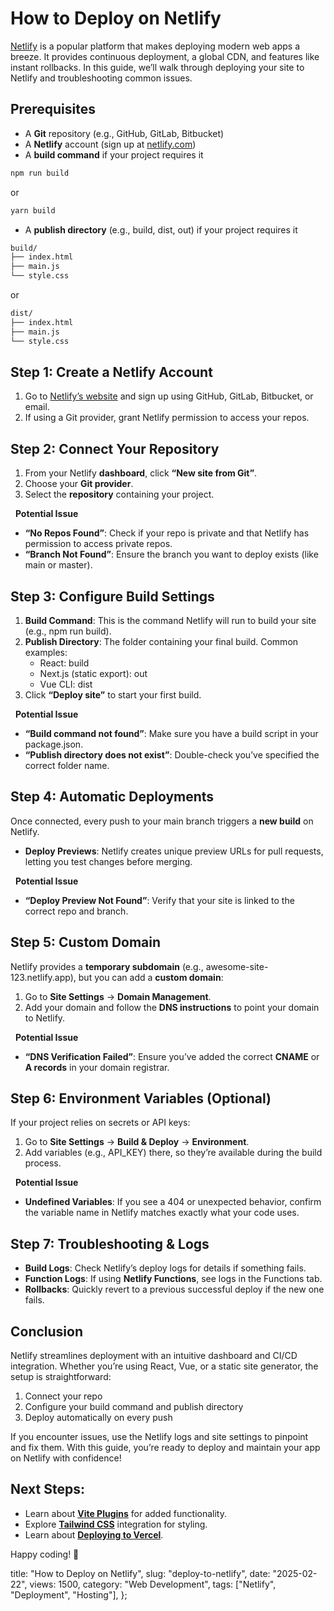 # How to Deploy on Netlify

[Netlify](https://www.netlify.com/) is a popular platform that makes deploying modern web apps a breeze. It provides continuous deployment, a global CDN, and features like instant rollbacks. In this guide, we’ll walk through deploying your site to Netlify and troubleshooting common issues.

## Prerequisites

- A **Git** repository (e.g., GitHub, GitLab, Bitbucket)
- A **Netlify** account (sign up at [netlify.com](https://www.netlify.com/))
- A **build command** if your project requires it

```sh
npm run build
```

or

```sh
yarn build
```

- A **publish directory** (e.g., <ILH>build</ILH>, <ILH>dist</ILH>, <ILH>out</ILH>) if your project requires it

```sh
build/
├── index.html
├── main.js
└── style.css
```

or

```sh
dist/
├── index.html
├── main.js
└── style.css
```

## Step 1: Create a Netlify Account

1. Go to [Netlify’s website](https://www.netlify.com/) and sign up using GitHub, GitLab, Bitbucket, or email.
2. If using a Git provider, grant Netlify permission to access your repos.

## Step 2: Connect Your Repository

1. From your Netlify **dashboard**, click **“New site from Git”**.
2. Choose your **Git provider**.
3. Select the **repository** containing your project.

&nbsp;
**Potential Issue**

- **“No Repos Found”**: Check if your repo is private and that Netlify has permission to access private repos.
- **“Branch Not Found”**: Ensure the branch you want to deploy exists (like <ILH>main</ILH> or <ILH>master</ILH>).

## Step 3: Configure Build Settings

1. **Build Command**: This is the command Netlify will run to build your site (e.g., <ILH>npm run build</ILH>).
2. **Publish Directory**: The folder containing your final build. Common examples:
   - React: <ILH>build</ILH>
   - Next.js (static export): <ILH>out</ILH>
   - Vue CLI: <ILH>dist</ILH>
3. Click **“Deploy site”** to start your first build.

&nbsp;
**Potential Issue**

- **“Build command not found”**: Make sure you have a <ILH>build</ILH> script in your <ILH>package.json</ILH>.
- **“Publish directory does not exist”**: Double-check you’ve specified the correct folder name.

## Step 4: Automatic Deployments

Once connected, every push to your main branch triggers a **new build** on Netlify.

- **Deploy Previews**: Netlify creates unique preview URLs for pull requests, letting you test changes before merging.

&nbsp;
**Potential Issue**

- **“Deploy Preview Not Found”**: Verify that your site is linked to the correct repo and branch.

## Step 5: Custom Domain

Netlify provides a **temporary subdomain** (e.g., <ILH>awesome-site-123.netlify.app</ILH>), but you can add a **custom domain**:

1. Go to **Site Settings** → **Domain Management**.
2. Add your domain and follow the **DNS instructions** to point your domain to Netlify.

&nbsp;
**Potential Issue**

- **“DNS Verification Failed”**: Ensure you’ve added the correct **CNAME** or **A records** in your domain registrar.

## Step 6: Environment Variables (Optional)

If your project relies on secrets or API keys:

1. Go to **Site Settings** → **Build & Deploy** → **Environment**.
2. Add variables (e.g., <ILH>API_KEY</ILH>) there, so they’re available during the build process.

&nbsp;
**Potential Issue**

- **Undefined Variables**: If you see a 404 or unexpected behavior, confirm the variable name in Netlify matches exactly what your code uses.

## Step 7: Troubleshooting & Logs

- **Build Logs**: Check Netlify’s deploy logs for details if something fails.
- **Function Logs**: If using **Netlify Functions**, see logs in the Functions tab.
- **Rollbacks**: Quickly revert to a previous successful deploy if the new one fails.

## Conclusion

Netlify streamlines deployment with an intuitive dashboard and CI/CD integration. Whether you’re using React, Vue, or a static site generator, the setup is straightforward:

1. Connect your repo
2. Configure your build command and publish directory
3. Deploy automatically on every push

If you encounter issues, use the Netlify logs and site settings to pinpoint and fix them. With this guide, you’re ready to deploy and maintain your app on Netlify with confidence!

## Next Steps:

- Learn about **[Vite Plugins](/blog/vite-plugins)** for added functionality.
- Explore **[Tailwind CSS](/blog/tailwind-css)** integration for styling.
- Learn about **[Deploying to Vercel](/blog/deploy-to-vercel)**.

Happy coding! 🚀

  title: "How to Deploy on Netlify",
  slug: "deploy-to-netlify",
  date: "2025-02-22",
  views: 1500,
  category: "Web Development",
  tags: ["Netlify", "Deployment", "Hosting"],
};
